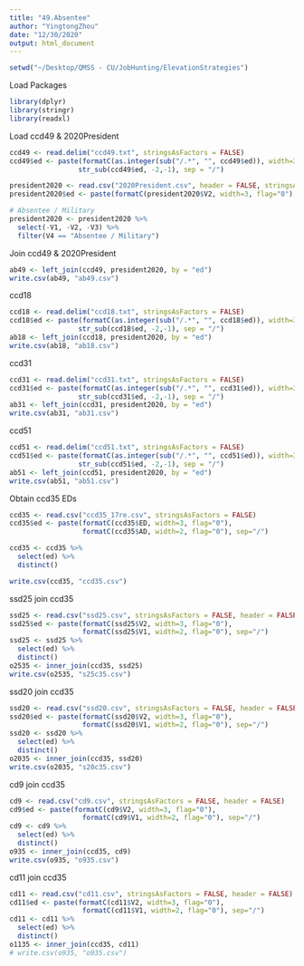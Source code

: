 ---
title: "49.Absentee"
author: "YingtongZhou"
date: "12/30/2020"
output: html_document
---

```{r setup, include=FALSE}
setwd("~/Desktop/QMSS - CU/JobHunting/ElevationStrategies")
```

Load Packages
```{r}
library(dplyr)
library(stringr)
library(readxl)
```


Load ccd49 & 2020President
```{r}
ccd49 <- read.delim("ccd49.txt", stringsAsFactors = FALSE)
ccd49$ed <- paste(formatC(as.integer(sub("/.*", "", ccd49$ed)), width=3, flag="0"),
                 str_sub(ccd49$ed, -2,-1), sep = "/")

president2020 <- read.csv("2020President.csv", header = FALSE, stringsAsFactors = FALSE)
president2020$ed <- paste(formatC(president2020$V2, width=3, flag="0"), formatC(president2020$V1, width=2, flag="0"), sep="/")

# Absentee / Military
president2020 <- president2020 %>% 
  select(-V1, -V2, -V3) %>% 
  filter(V4 == "Absentee / Military")
```


Join ccd49 & 2020President
```{r}
ab49 <- left_join(ccd49, president2020, by = "ed")
write.csv(ab49, "ab49.csv")
```


ccd18
```{r}
ccd18 <- read.delim("ccd18.txt", stringsAsFactors = FALSE)
ccd18$ed <- paste(formatC(as.integer(sub("/.*", "", ccd18$ed)), width=3, flag="0"),
                 str_sub(ccd18$ed, -2,-1), sep = "/")
ab18 <- left_join(ccd18, president2020, by = "ed")
write.csv(ab18, "ab18.csv")
```


ccd31
```{r}
ccd31 <- read.delim("ccd31.txt", stringsAsFactors = FALSE)
ccd31$ed <- paste(formatC(as.integer(sub("/.*", "", ccd31$ed)), width=3, flag="0"),
                 str_sub(ccd31$ed, -2,-1), sep = "/")
ab31 <- left_join(ccd31, president2020, by = "ed")
write.csv(ab31, "ab31.csv")
```


ccd51
```{r}
ccd51 <- read.delim("ccd51.txt", stringsAsFactors = FALSE)
ccd51$ed <- paste(formatC(as.integer(sub("/.*", "", ccd51$ed)), width=3, flag="0"),
                 str_sub(ccd51$ed, -2,-1), sep = "/")
ab51 <- left_join(ccd51, president2020, by = "ed")
write.csv(ab51, "ab51.csv")
```


Obtain ccd35 EDs
```{r}
ccd35 <- read.csv("ccd35_17re.csv", stringsAsFactors = FALSE)
ccd35$ed <- paste(formatC(ccd35$ED, width=3, flag="0"), 
                  formatC(ccd35$AD, width=2, flag="0"), sep="/")

ccd35 <- ccd35 %>% 
  select(ed) %>% 
  distinct()

write.csv(ccd35, "ccd35.csv")
```


ssd25 join ccd35
```{r}
ssd25 <- read.csv("ssd25.csv", stringsAsFactors = FALSE, header = FALSE)
ssd25$ed <- paste(formatC(ssd25$V2, width=3, flag="0"), 
                  formatC(ssd25$V1, width=2, flag="0"), sep="/")
ssd25 <- ssd25 %>% 
  select(ed) %>% 
  distinct()
o2535 <- inner_join(ccd35, ssd25)
write.csv(o2535, "s25c35.csv")
```


ssd20 join ccd35
```{r}
ssd20 <- read.csv("ssd20.csv", stringsAsFactors = FALSE, header = FALSE)
ssd20$ed <- paste(formatC(ssd20$V2, width=3, flag="0"), 
                  formatC(ssd20$V1, width=2, flag="0"), sep="/")
ssd20 <- ssd20 %>% 
  select(ed) %>% 
  distinct()
o2035 <- inner_join(ccd35, ssd20)
write.csv(o2035, "s20c35.csv")
```


cd9 join ccd35
```{r}
cd9 <- read.csv("cd9.csv", stringsAsFactors = FALSE, header = FALSE)
cd9$ed <- paste(formatC(cd9$V2, width=3, flag="0"), 
                  formatC(cd9$V1, width=2, flag="0"), sep="/")
cd9 <- cd9 %>% 
  select(ed) %>% 
  distinct()
o935 <- inner_join(ccd35, cd9)
write.csv(o935, "o935.csv")
```


cd11 join ccd35
```{r}
cd11 <- read.csv("cd11.csv", stringsAsFactors = FALSE, header = FALSE)
cd11$ed <- paste(formatC(cd11$V2, width=3, flag="0"), 
                  formatC(cd11$V1, width=2, flag="0"), sep="/")
cd11 <- cd11 %>% 
  select(ed) %>% 
  distinct()
o1135 <- inner_join(ccd35, cd11)
# write.csv(o935, "o935.csv")
```